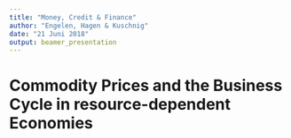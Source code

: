```yaml
---
title: "Money, Credit & Finance"
author: "Engelen, Hagen & Kuschnig"
date: "21 Juni 2018"
output: beamer_presentation
---
```


# Commodity Prices and the Business Cycle in resource-dependent Economies